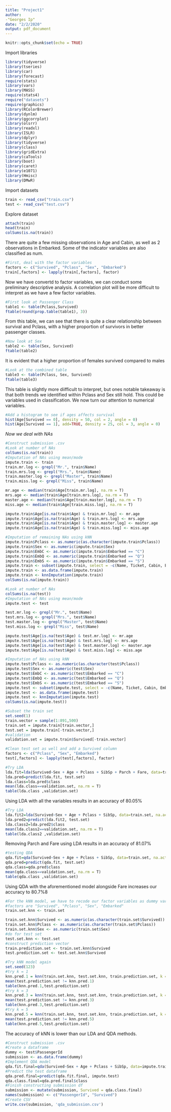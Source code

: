 ```yaml
---
title: "Project1"
author: 
-"Georges Ip"
date: "2/2/2020"
output: pdf_document
---
```


```r
knitr::opts_chunk$set(echo = TRUE)
```

Import libraries
```r
library(tidyverse)
library(tseries) 
library(car)
library(forecast) 
require(stats)
library(vars)
library(MASS) 
require(stats4) 
require("datasets") 
require(graphics) 
library(RColorBrewer) 
library(dynlm)
library(ggcorrplot)
library(olsrr)
library(readxl)
library(ISLR)
library(dplyr)
library(tidyverse)
library(class)
library(gridExtra)
library(caTools)
library(boot)
library(caret)
library(e1071)
library(Hmisc)
library(DMwR)
```


Import datasets
```r
train <- read_csv("train.csv")
test <- read_csv("test.csv")
```

Explore dataset
```r
attach(train)
head(train)
colSums(is.na(train))
```



There are quite a few missing observations in Age and Cabin, as well as 2 observations in Embarked. Some of the indicator variables are also classified as num. 



```r
#First, deal with the factor variables
factors <- c("Survived", "Pclass", "Sex", "Embarked")
train[,factors] <- lapply(train[,factors], factor)
```



Now we have convertd to factor variables, we can conduct some preliminary descriptive analysis. A correlation plot will be more difficult to interpret as we have a few factor variables. 
```r
#First look at Passenger Class
table1 <- table(Pclass,Survived)
ftable(round(prop.table(table1), 3))
```



From this table, we can see that there is quite a clear relationship between survival and Pclass, with a higher proportion of survivors in better passenger classes. 
```r
#Now look at Sex
table2 <- table(Sex, Survived)
ftable(table2)
```



It is evident that a higher proportion of females survived compared to males

```r
#Look at the combined table
table3 <- table(Pclass, Sex, Survived)
ftable(table3)
```


This table is slightly more diifficult to interpret, but ones notable takeaway is that both trends we identified within Pclass and Sex still hold. This could be variables used in classification. We now turn our attention to numerical variables.



```r
#Add a histogram to see if ages affects survival
hist(Age[Survived == 0], density = 50, col = 2, angle = 0)
hist(Age[Survived == 1], add=TRUE, density = 25, col = 3, angle = 0)
```



*Now we deal with NAs*
```r
#Construct submission .csv
#Look at number of NAs
colSums(is.na(train))
#Imputation of NAs using mean/mode
impute.train <- train
train.mr.log <- grepl("Mr.", train$Name)
train.mrs.log <- grepl("Mrs.", train$Name)
train.master.log <- grepl("Master", train$Name)
train.miss.log <- grepl("Miss", train$Name)

mr.age <- median(train$Age[train.mr.log], na.rm = T)
mrs.age <- median(train$Age[train.mrs.log], na.rm = T)
master.age <- median(train$Age[train.master.log], na.rm = T)
miss.age <- median(train$Age[train.miss.log], na.rm = T)

impute.train$Age[is.na(train$Age) & train.mr.log] <- mr.age
impute.train$Age[is.na(train$Age) & train.mrs.log] <- mrs.age
impute.train$Age[is.na(train$Age) & train.master.log] <- master.age
impute.train$Age[is.na(train$Age) & train.miss.log] <- miss.age

#Imputation of remaining NAs using kNN
impute.train$Pclass <- as.numeric(as.character(impute.train$Pclass))
impute.train$Sex <- as.numeric(impute.train$Sex)
impute.train$EmbC <- as.numeric(impute.train$Embarked == "C")
impute.train$EmbQ <- as.numeric(impute.train$Embarked == "Q")
impute.train$EmbS <- as.numeric(impute.train$Embarked == "S")
impute.train <- subset(impute.train, select = -c(Name, Ticket, Cabin, Embarked))
impute.train <- as.data.frame(impute.train)
impute.train <- knnImputation(impute.train)
colSums(is.na(impute.train))
```

```r
#Look at number of NAs
colSums(is.na(test))
#Imputation of NAs using mean/mode
impute.test <- test

test.mr.log <- grepl("Mr.", test$Name)
test.mrs.log <- grepl("Mrs.", test$Name)
test.master.log <- grepl("Master", test$Name)
test.miss.log <- grepl("Miss", test$Name)

impute.test$Age[is.na(test$Age) & test.mr.log] <- mr.age
impute.test$Age[is.na(test$Age) & test.mrs.log] <- mrs.age
impute.test$Age[is.na(test$Age) & test.master.log] <- master.age
impute.test$Age[is.na(test$Age) & test.miss.log] <- miss.age

#Imputation of NAs using kNN
impute.test$Pclass <- as.numeric(as.character(test$Pclass))
impute.test$Sex <- as.numeric(test$Sex)
impute.test$EmbC <- as.numeric(test$Embarked == "C")
impute.test$EmbQ <- as.numeric(test$Embarked == "Q")
impute.test$EmbS <- as.numeric(test$Embarked == "S")
impute.test <- subset(impute.test, select = -c(Name, Ticket, Cabin, Embarked))
impute.test <- as.data.frame(impute.test)
impute.test <- knnImputation(impute.test)
colSums(is.na(impute.test))
```

```r
#Subset the train set
set.seed(1)
train.vector = sample(1:891,500)
train.set = impute.train[train.vector,]
test.set = impute.train[-train.vector,]
#validation
validation.set = impute.train$Survived[-train.vector]
```


```r
#Clean test set as well and add a Survived column 
factors <- c("Pclass", "Sex", "Embarked")
test[,factors] <- lapply(test[,factors], factor)
```



```r
#Try LDA
lda.fit=lda(Survived~Sex + Age + Pclass + SibSp + Parch + Fare, data=train.set, na.action = na.omit)
lda.pred=predict(lda.fit, test.set)
lda.class=lda.pred$class
mean(lda.class==validation.set, na.rm = T)
table(lda.class ,validation.set)
```
Using LDA with all the variables results in an accuracy of 80.05%



```r
#Try LDA
lda.fit2=lda(Survived~Sex + Age + Pclass + SibSp, data=train.set, na.action = na.omit)
lda.pred2=predict(lda.fit2, test.set)
lda.class2=lda.pred2$class
mean(lda.class2==validation.set, na.rm = T)
table(lda.class2 ,validation.set)
```
Removing Parch and Fare using LDA results in an accuracy of 81.07%


```r
#testing QDA
qda.fit=qda(Survived~Sex + Age + Pclass + SibSp, data=train.set, na.action = na.omit)
qda.pred=predict(qda.fit, test.set)
qda.class=qda.pred$class
mean(qda.class==validation.set, na.rm = T)
table(qda.class ,validation.set)
```
Using QDA with the aforementioned model alongside Fare increases our accuracy to 80.7%8


```r
#For the kNN model, we have to recode our factor variables as dummy variables with integer levels
#factors are "Survived", "Pclass", "Sex", "Embarked"
train.set.knn <- train.set

train.set.knn$Survived <- as.numeric(as.character(train.set$Survived))
train.set.knn$Pclass <- as.numeric(as.character(train.set$Pclass))
train.set.knn$Sex <- as.numeric(train.set$Sex)
#do for test set
test.set.knn <- test.set
#construct prediction vector
train.prediction.set <- train.set.knn$Survived
test.prediction.set <- test.set.knn$Survived
```

```r
#Try kNN model again
set.seed(123)
#try k = 1
knn.pred.1 = knn(train.set.knn, test.set.knn, train.prediction.set, k = 1)
mean(test.prediction.set != knn.pred.1)
table(knn.pred.1,test.prediction.set)
#try k = 3
knn.pred.3 = knn(train.set.knn, test.set.knn, train.prediction.set, k = 3)
mean(test.prediction.set != knn.pred.3)
table(knn.pred.3,test.prediction.set)
#try k = 5
knn.pred.5 = knn(train.set.knn, test.set.knn, train.prediction.set, k = 5)
mean(test.prediction.set != knn.pred.5)
table(knn.pred.5,test.prediction.set)
```

The accuracy of kNN is lower than our LDA and QDA methods. 

```r
#Construct submission .csv
#Create a dataframe
dummy <- test$PassengerId
submission <- as.data.frame(dummy)
#Implement QDA model
qda.fit.final=qda(Survived~Sex + Age + Pclass + SibSp, data=impute.train, na.action = na.omit)
#Predict the test dataframe
qda.pred.final=predict(qda.fit.final, impute.test)
qda.class.final=qda.pred.final$class
#Finish constructing submission df
submission <- mutate(submission, Survived = qda.class.final)
names(submission) <- c("PassengerId", "Survived")
#Create CSV
write.csv(submission, 'qda_submission.csv')
```


